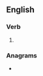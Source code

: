 ==English==

===Verb===
{{head|en|verb form}}

# {{en-third-person singular of|bemire}}

===Anagrams===
* {{anagrams|en|a=beeimrs|berimes|biremes}}
